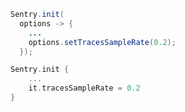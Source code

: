 ```java {tabTitle:Kotlin}
Sentry.init(
  options -> {
    ...
    options.setTracesSampleRate(0.2);
  });
```

```kotlin {tabTitle:Kotlin}
Sentry.init {
    ...
    it.tracesSampleRate = 0.2
}
```
